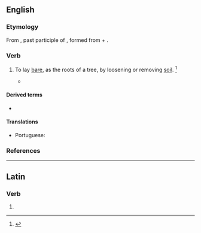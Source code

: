==English==

===Etymology===
From {{etyl|la|en}} {{m|la|ablaqueātus||loosened, dug up}}, past participle of {{m|la|ablaqueō||to disentangle}}, formed from {{m|la|ab-}} + {{m|la|laqueō||noose}}.

===Verb===
{{en-verb|ablaqueat}}

# {{lb|en|transitive|obsolete}} To lay [[bare]], as the roots of a tree, by loosening or removing [[soil]]. {{defdate|Attested from around (1350 to 1470) until the mid 18<sup>th</sup> century.}}<ref name=SOED>{{R:SOED5|page=5}}</ref>
#* {{quote-book|lang=en|title=The Bucolics and Georgics of Virgil|author={{w|Thomas Keightley (historian)|Thomas Keightley}}|year=1847|passage=After the autumnal equinox they were to be '''''ablaqueated''''' like the vines. Every third year they were to be dunged, and after some years (generally the eighth) to be pruned; for there was an old saying, to wit, ''eum qui aret olivetum rogare fructum; qui stercoret exorare; qui caedat cogere''.}}

====Derived terms====
{{der-top}}
* {{l|en|ablaqueation}}
{{der-mid}}
{{der-bottom}}

====Translations====
{{trans-top|to lay bare the roots of a tree}}
* Portuguese: {{t+|pt|ablaquear}}
{{trans-mid}}
{{trans-bottom}}

===References===
<references/>

----

==Latin==

===Verb===
{{la-verb-form|ablaqueāte}}

# {{inflection of|ablaqueō||1|p|pres|actv|impr|lang=la}}